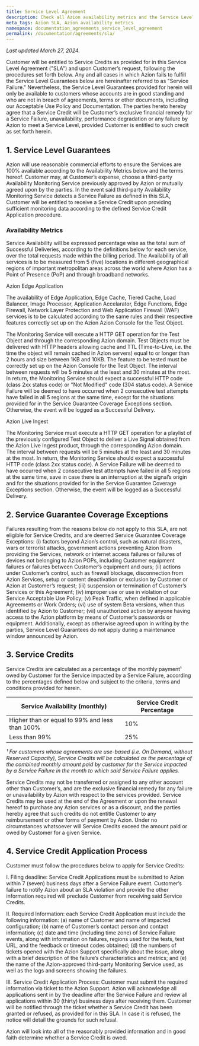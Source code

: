 ```yaml
---
title: Service Level Agreement
description: Check all Azion availability metrics and the Service Level Agreement.
meta_tags: Azion SLA, Azion availability metrics
namespace: documentation_agreements_service_level_agreement
permalink: /documentation/agreements/sla/
---
```


*Last updated March 27, 2024.*

Customer will be entitled to Service Credits as provided for in this Service Level Agreement ("SLA") and upon Customer’s request, following the procedures set forth below. Any and all cases in which Azion fails to fulfill the Service Level Guarantees below are hereinafter referred to as "Service Failure." Nevertheless, the Service Level Guarantees provided for herein will only be available to customers whose accounts are in good standing and who are not in breach of agreements, terms or other documents, including our Acceptable Use Policy and Documentation. The parties hereto hereby agree that a Service Credit will be Customer’s exclusive financial remedy for a Service Failure, unavailability, performance degradation or any failure by Azion to meet a Service Level, provided Customer is entitled to such credit as set forth herein.

## 1. Service Level Guarantees

Azion will use reasonable commercial efforts to ensure the Services are 100% available according to the Availability Metrics below and the terms hereof. Customer may, at Customer’s expense, choose a third-party Availability Monitoring Service previously approved by Azion or mutually agreed upon by the parties. In the event said third-party Availability Monitoring Service detects a Service Failure as defined in this SLA, Customer will be entitled to receive a Service Credit upon providing sufficient monitoring data according to the defined Service Credit Application procedure.

### Availability Metrics

Service Availability will be expressed percentage wise as the total sum of Successful Deliveries, according to the definitions below for each service, over the total requests made within the billing period. The Availability of all services is to be measured from 5 (five) locations in different geographical regions of important metropolitan areas across the world where Azion has a Point of Presence (PoP) and through broadband networks.

Azion Edge Application

The availability of Edge Application, Edge Cache, Tiered Cache, Load Balancer, Image Processor, Application Accelarator, Edge Functions, Edge Firewall, Network Layer Protection and Web Application Firewall (WAF) services is to be calculated according to the same rules and their respective features correctly set up on the Azion Azion Console for the Test Object.

The Monitoring Service will execute a HTTP GET operation for the Test Object and through the corresponding Azion domain. Test Objects must be delivered with HTTP headers allowing cache and TTL (Time-to-Live, i.e. the time the object will remain cached in Azion servers) equal to or longer than 2 hours and size between 1KB and 10KB. The feature to be tested must be correctly set up on the Azion Console for the Test Object. The interval between requests will be 5 minutes at the least and 30 minutes at the most. In return, the Monitoring Service should expect a successful HTTP code (class 2xx status code) or "Not Modified" code (304 status code). A Service Failure will be deemed to have occurred when 2 consecutive test attempts have failed in all 5 regions at the same time, except for the situations provided for in the Service Guarantee Coverage Exceptions section. Otherwise, the event will be logged as a Successful Delivery.

Azion Live Ingest

The Monitoring Service must execute a HTTP GET operation for a playlist of the previously configured Test Object to deliver a Live Signal obtained from the Azion Live Ingest product, through the corresponding Azion domain. The interval between requests will be 5 minutes at the least and 30 minutes at the most. In return, the Monitoring Service should expect a successful HTTP code (class 2xx status code). A Service Failure will be deemed to have occurred when 2 consecutive test attempts have failed in all 5 regions at the same time, save in case there is an interruption at the signal’s origin and for the situations provided for in the Service Guarantee Coverage Exceptions section. Otherwise, the event will be logged as a Successful Delivery.

## 2. Service Guarantee Coverage Exceptions

Failures resulting from the reasons below do not apply to this SLA, are not eligible for Service Credits, and are deemed Service Guarantee Coverage Exceptions: (i) factors beyond Azion’s control, such as natural disasters, wars or terrorist attacks, government actions preventing Azion from providing the Services, network or internet access failures or failures of devices not belonging to Azion POPs, including Customer equipment failures or failures between Customer’s equipment and ours; (ii) actions under Customer’s control, such as firewall blockage, disconnection from Azion Services, setup or content deactivation or exclusion by Customer or Azion at Customer’s request; (iii) suspension or termination of Customer’s Services or this Agreement; (iv) improper use or use in violation of our Service Acceptable Use Policy; (v) Peak Traffic, when defined in applicable Agreements or Work Orders; (vi) use of system Beta versions, when thus identified by Azion to Customer; (vii) unauthorized action by anyone having access to the Azion platform by means of Customer’s passwords or equipment. Additionally, except as otherwise agreed upon in writing by the parties, Service Level Guarantees do not apply during a maintenance window announced by Azion.

## 3. Service Credits

Service Credits are calculated as a percentage of the monthly payment¹ owed by Customer for the Service impacted by a Service Failure, according to the percentages defined below and subject to the criteria, terms and conditions provided for herein.

| Service Availability (monthly)                 | Service Credit Percentage |
| ---------------------------------------------- | ------------------------- |
| Higher than or equal to 99% and less than 100% | 10%                       |
| Less than 99%                                  | 25%                       |

*¹ For customers whose agreements are use-based (i.e. On Demand, without Reserved Capacity), Service Credits will be calculated as the percentage of the combined monthly amount paid by customer for the Service impacted by a Service Failure in the month to which said Service Failure applies.*

Service Credits may not be transferred or assigned to any other account other than Customer’s, and are the exclusive financial remedy for any failure or unavailability by Azion with respect to the services provided. Service Credits may be used at the end of the Agreement or upon the renewal hereof to purchase any Azion services or as a discount, and the parties hereby agree that such credits do not entitle Customer to any reimbursement or other forms of payment by Azion. Under no circumstances whatsoever will Service Credits exceed the amount paid or owed by Customer for a given Service.

## 4. Service Credit Application Process

Customer must follow the procedures below to apply for Service Credits:

I. Filing deadline: Service Credit Applications must be submitted to Azion within 7 (seven) business days after a Service Failure event. Customer’s failure to notify Azion about an SLA violation and provide the other information required will preclude Customer from receiving said Service Credits.

II. Required Information: each Service Credit Application must include the following information: (a) name of Customer and name of impacted configuration; (b) name of Customer’s contact person and contact information; (c) date and time (including time zone) of Service Failure events, along with information on failures, regions used for the tests, test URL, and the feedback or timeout codes obtained; (d) the numbers of tickets opened with the Azion Support specifically about the issue, along with a brief description of the failure’s characteristics and metrics; and (e) the name of the Azion-approved third-party Monitoring Service used, as well as the logs and screens showing the failures.

III. Service Credit Application Process: Customer must submit the required information via ticket to the Azion Support. Azion will acknowledge all applications sent in by the deadline after the Service Failure and review all applications within 30 (thirty) business days after receiving them. Customer will be notified through the ticket whether a Service Credit has been granted or refused, as provided for in this SLA. In case it is refused, the notice will detail the grounds for such refusal.

Azion will look into all of the reasonably provided information and in good faith determine whether a Service Credit is owed.
